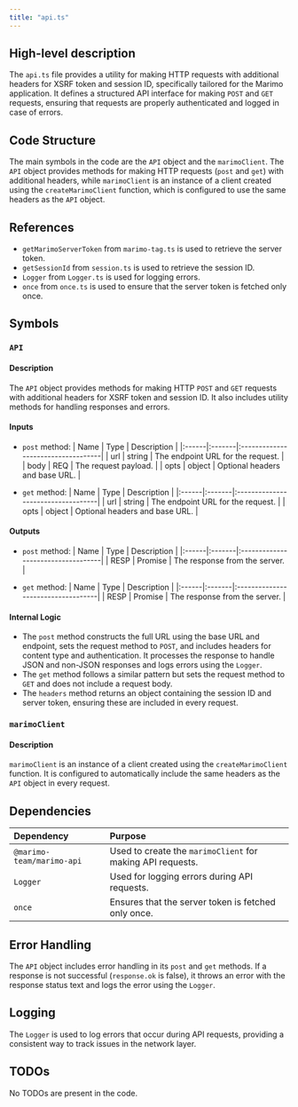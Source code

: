 ```yaml
---
title: "api.ts"
---
```


## High-level description

The `api.ts` file provides a utility for making HTTP requests with additional headers for XSRF token and session ID, specifically tailored for the Marimo application. It defines a structured API interface for making `POST` and `GET` requests, ensuring that requests are properly authenticated and logged in case of errors.

## Code Structure

The main symbols in the code are the `API` object and the `marimoClient`. The `API` object provides methods for making HTTP requests (`post` and `get`) with additional headers, while `marimoClient` is an instance of a client created using the `createMarimoClient` function, which is configured to use the same headers as the `API` object.

## References

- `getMarimoServerToken` from `marimo-tag.ts` is used to retrieve the server token.
- `getSessionId` from `session.ts` is used to retrieve the session ID.
- `Logger` from `Logger.ts` is used for logging errors.
- `once` from `once.ts` is used to ensure that the server token is fetched only once.

## Symbols

### `API`
#### Description
The `API` object provides methods for making HTTP `POST` and `GET` requests with additional headers for XSRF token and session ID. It also includes utility methods for handling responses and errors.

#### Inputs
- `post` method:
  | Name  | Type   | Description                        |
  |:------|:-------|:-----------------------------------|
  | url   | string | The endpoint URL for the request.  |
  | body  | REQ    | The request payload.               |
  | opts  | object | Optional headers and base URL.     |

- `get` method:
  | Name  | Type   | Description                        |
  |:------|:-------|:-----------------------------------|
  | url   | string | The endpoint URL for the request.  |
  | opts  | object | Optional headers and base URL.     |

#### Outputs
- `post` method:
  | Name  | Type   | Description                        |
  |:------|:-------|:-----------------------------------|
  | RESP  | Promise | The response from the server.     |

- `get` method:
  | Name  | Type   | Description                        |
  |:------|:-------|:-----------------------------------|
  | RESP  | Promise | The response from the server.     |

#### Internal Logic
- The `post` method constructs the full URL using the base URL and endpoint, sets the request method to `POST`, and includes headers for content type and authentication. It processes the response to handle JSON and non-JSON responses and logs errors using the `Logger`.
- The `get` method follows a similar pattern but sets the request method to `GET` and does not include a request body.
- The `headers` method returns an object containing the session ID and server token, ensuring these are included in every request.

### `marimoClient`
#### Description
`marimoClient` is an instance of a client created using the `createMarimoClient` function. It is configured to automatically include the same headers as the `API` object in every request.

## Dependencies

| Dependency          | Purpose                                                                 |
|:--------------------|:------------------------------------------------------------------------|
| `@marimo-team/marimo-api` | Used to create the `marimoClient` for making API requests.         |
| `Logger`            | Used for logging errors during API requests.                            |
| `once`              | Ensures that the server token is fetched only once.                     |

## Error Handling

The `API` object includes error handling in its `post` and `get` methods. If a response is not successful (`response.ok` is false), it throws an error with the response status text and logs the error using the `Logger`.

## Logging

The `Logger` is used to log errors that occur during API requests, providing a consistent way to track issues in the network layer.

## TODOs

No TODOs are present in the code.